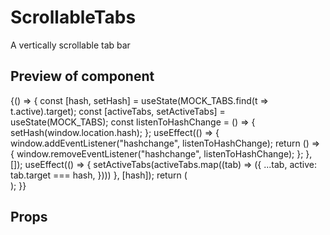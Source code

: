 


<Meta title="ScrollableTabs" component={ScrollableTabs} />

# ScrollableTabs

A vertically scrollable tab bar

## Preview of component

<Canvas>
	<Story name='Base'>
		{() => {
			const [hash, setHash] = useState(MOCK_TABS.find(t => t.active).target);
			const [activeTabs, setActiveTabs] = useState(MOCK_TABS);
			const listenToHashChange = () => {
				setHash(window.location.hash);
			};
			useEffect(() => {
				window.addEventListener("hashchange", listenToHashChange);
				return () => {
					window.removeEventListener("hashchange", listenToHashChange);
				};
			}, []);
			useEffect(() => {
				setActiveTabs(activeTabs.map((tab) => ({
					...tab,
					active: tab.target === hash,
				})))
			}, [hash]);
			return (
				<div style={{ width: '480px' }}>
					<ScrollableTabs items={activeTabs} tabStyle='button' />
				</div>
			);
		}}
	</Story>
</Canvas>

## Props

<ArgsTable of={ScrollableTabs} />
